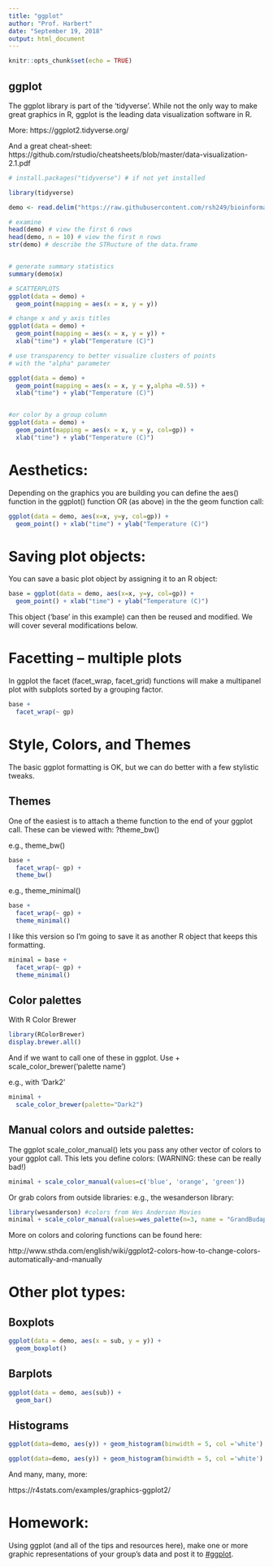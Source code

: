 ```yaml
---
title: "ggplot"
author: "Prof. Harbert"
date: "September 19, 2018"
output: html_document
---
```


```r
knitr::opts_chunk$set(echo = TRUE)
```

## ggplot

The ggplot library is part of the 'tidyverse'. While not the only way to make great graphics in R, ggplot is the leading data visualization software in R.

More: https://ggplot2.tidyverse.org/ 

And a great cheat-sheet: https://github.com/rstudio/cheatsheets/blob/master/data-visualization-2.1.pdf 

```r
# install.packages("tidyverse") # if not yet installed

library(tidyverse)
```

```r


demo <- read.delim("https://raw.githubusercontent.com/rsh249/bioinformatics/master/data/demo.tab") 

# examine
head(demo) # view the first 6 rows
head(demo, n = 10) # view the first n rows
str(demo) # describe the STRucture of the data.frame


# generate summary statistics
summary(demo$x)

# SCATTERPLOTS
ggplot(data = demo) +
  geom_point(mapping = aes(x = x, y = y))

# change x and y axis titles
ggplot(data = demo) +
  geom_point(mapping = aes(x = x, y = y)) +
  xlab("time") + ylab("Temperature (C)")

# use transparency to better visualize clusters of points
# with the "alpha" parameter

ggplot(data = demo) +
  geom_point(mapping = aes(x = x, y = y,alpha =0.5)) +
  xlab("time") + ylab("Temperature (C)")


#or color by a group column
ggplot(data = demo) +
  geom_point(mapping = aes(x = x, y = y, col=gp)) +
  xlab("time") + ylab("Temperature (C)")
```

# Aesthetics:

Depending on the graphics you are building you can define the aes() function in the ggplot() function OR (as above) in the the geom function call:

```r
ggplot(data = demo, aes(x=x, y=y, col=gp)) +
  geom_point() + xlab("time") + ylab("Temperature (C)")
```

# Saving plot objects:
You can save a basic plot object by assigning it to an R object:

```r
base = ggplot(data = demo, aes(x=x, y=y, col=gp)) +
  geom_point() + xlab("time") + ylab("Temperature (C)")
```

This object ('base' in this example) can then be reused and modified. We will cover several modifications below.

# Facetting -- multiple plots

In ggplot the facet (facet_wrap, facet_grid) functions will make a multipanel plot with subplots sorted by a grouping factor.

```r
base +
  facet_wrap(~ gp)

```

# Style, Colors, and Themes

The basic ggplot formatting is OK, but we can do better with a few stylistic tweaks.

## Themes

One of the easiest is to attach a theme function to the end of your ggplot call. These can be viewed with: ?theme_bw()


e.g., theme_bw()
```r
base +
  facet_wrap(~ gp) +
  theme_bw()

```

e.g., theme_minimal()
```r
base +
  facet_wrap(~ gp) +
  theme_minimal()

```

I like this version so I'm going to save it as another R object that keeps this formatting. 

```r
minimal = base + 
  facet_wrap(~ gp) +
  theme_minimal()
```

## Color palettes

With R Color Brewer 

```r

library(RColorBrewer)
display.brewer.all()

```


And if we want to call one of these in ggplot. Use + scale_color_brewer('palette name')

e.g., with 'Dark2' 
```r

minimal + 
  scale_color_brewer(palette="Dark2")

```

## Manual colors and outside palettes:

The ggplot scale_color_manual() lets you pass any other vector of colors to your ggplot call. This lets you define colors: (WARNING: these can be really bad!) 

```r
minimal + scale_color_manual(values=c('blue', 'orange', 'green'))
```



Or grab colors from outside libraries: e.g., the wesanderson library:

```r
library(wesanderson) #colors from Wes Anderson Movies
minimal + scale_color_manual(values=wes_palette(n=3, name = "GrandBudapest1"))
```

More on colors and coloring functions can be found here:

http://www.sthda.com/english/wiki/ggplot2-colors-how-to-change-colors-automatically-and-manually


# Other plot types:

## Boxplots 
```r
ggplot(data = demo, aes(x = sub, y = y)) +
  geom_boxplot()
```

## Barplots 
```r
ggplot(data = demo, aes(sub)) +
  geom_bar()
```

## Histograms
```r
ggplot(data=demo, aes(y)) + geom_histogram(binwidth = 5, col ='white')

ggplot(data=demo, aes(y)) + geom_histogram(binwidth = 5, col ='white') + facet_wrap(~gp)
```


And many, many, more:

https://r4stats.com/examples/graphics-ggplot2/


# Homework:

Using ggplot (and all of the tips and resources here), make one or more graphic representations of your group's data and post it to [#ggplot](https://bio200-bioinformatics.slack.com/messages/CCY83KSS2).




